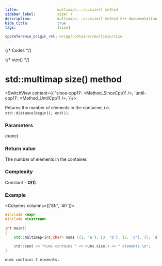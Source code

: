 ```yaml
---
title:					multimap<...>::size() method
sidebar_label:			size( )
description:			multimap<...>::size() method C++ documentation
hide_title:				true
tags:					[size]

cppreference_origin_rel: w/cpp/container/multimap/size
---
```



{/* Codes */}

{/* size() */}

# std::multimap size() method

<SwitchView content={{
        'since-cpp11': <Method_SinceCpp11 />,
        'until-cpp11': <Method_UntilCpp11 />,
    }}/>

Returns the number of elements in the container, i.e. `std::distance(begin(), end())`.

### Parameters

(none)

### Return value

The number of elements in the container.

### Complexity

Constant - **O(1)**.

### Example

<Columns columns={['8fr', '4fr']}>
<div>

```cpp title='Main.cpp' showLineNumbers
#include <map>
#include <iostream>
 
int main()
{ 
    std::multimap<int,char> nums {{1, 'a'}, {3, 'b'}, {5, 'c'}, {7, 'd'}};
 
    std::cout << "nums contains " << nums.size() << " elements.\n";
}
```

</div>
<div>

```plaintext title="Output"
nums contains 4 elements.
```

</div>
</Columns>
